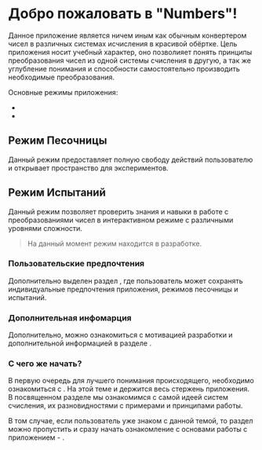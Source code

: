 
# Добро пожаловать в "Numbers"!

<LoaderMessage message="Рад знакомству!">
  <LoaderBrick />
</LoaderMessage>

Данное приложение является ничем иным как обычным конвертером чисел в различных системах исчисления в красивой обёртке. Цель приложения носит учебный характер, оно позволияет понять принципы преобразования чисел из одной системы счисления в другую, а так же углубление понимания и способности самостоятельно производить необходимые преобразования.

Основные режимы приложения:

<ul>
  <li>
    <Link
      href="/[lang]/sandbox"
      as="/ru/sandbox"
      title="Песочница"
      label="Режим песочницы" />
  </li>
  <li>
    <Link
      href="/[lang]/challenge"
      as="/ru/challenge"
      title="Испытания"
      label="Режим испытаний" />
  </li>
</ul>

## Режим Песочницы

Данный режим предоставляет полную свободу действий пользователю и открывает пространство для экспериментов.

## Режим Испытаний

Данный режим позволяет проверить знания и навыки в работе с преобразованиями чисел в интерактивном режиме с различными уровнями сложности.

> На данный момент режим находится в разработке.

### Пользовательские предпочтения

Дополнительно выделен раздел <Link href="/[lang]/settings" as="/ru/settings" title="Настройки" label="Пользовательские настройки" />, где пользователь может сохранять индивидуальные предпочтения приложения, режимов песочницы и испытаний. 

### Дополнительная инфомарция

Дополнительно, можно ознакомиться с мотивацией разработки и дополнительной информацией в разделе <Link href="/[lang]/about" as="/ru/about" title="О приложении" label="О приложении" />.

### C чего же начать?

В первую очередь для лучшего понимания происходящего, необходимо ознакомиться с <Link href="/[lang]/tutorial/[...route]" as="/ru/tutorial/ru/bases/numeral-bases" title="Что же такое система счисления" label="основами систем счисления" />. На этой теме и держится весь стержень приложения. В посвященном разделе мы ознакомимся c самой идеей систем счисления, их разновидностями с примерами и принципами работы.

<div style={{ padding: "0.5em 0", placeSelf: "center" }}>
  <ButtonLink
    title="Знакомство с системами счисления"
    href="/[lang]/tutorial/[...route]"
    as="/ru/tutorial/ru/bases/numeral-bases"
  />
</div>

В том случае, если пользователь уже знаком с данной темой, то раздел можно пропустить и сразу начать ознакомление с основами работы с приложением - <Link href="/[lang]/tutorial/[...route]" as="/ru/tutorial/ru/sandbox/about" title="Режим песочницы, что же это?" label="на примере режима песочницы" />.

<div style={{ padding: "0.5em 0", placeSelf: "center" }}>
  <ButtonLink
    title="Знакомство с приложением"
    href="/[lang]/tutorial/[...route]"
    as="/ru/tutorial/ru/sandbox/about"
  />
</div>